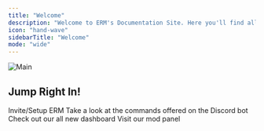 ```yaml
---
title: "Welcome"
description: "Welcome to ERM's Documentation Site. Here you'll find all the information you'll need to set up ERM, as well as information regarding the Mod Panel/Dashboard."
icon: "hand-wave"
sidebarTitle: "Welcome"
mode: "wide"
---
```


![Main](/images/ermbannermain.png)

## Jump Right In!

<CardGroup cols="2">
  <Card title="Setup" icon="discord" href="/setup">
    Invite/Setup ERM
  </Card>

  <Card title="Bot Commands" icon="robot" href="/commands">
    Take a look at the commands offered on the Discord bot
  </Card>

  <Card title="Dashboard" icon="laptop" href="https://ermbot.xyz">
    Check out our all new dashboard
  </Card>

  <Card title="Mod Panel" icon="hammer" href="https://ermbot.xyz">
    Visit our mod panel
  </Card>
</CardGroup>